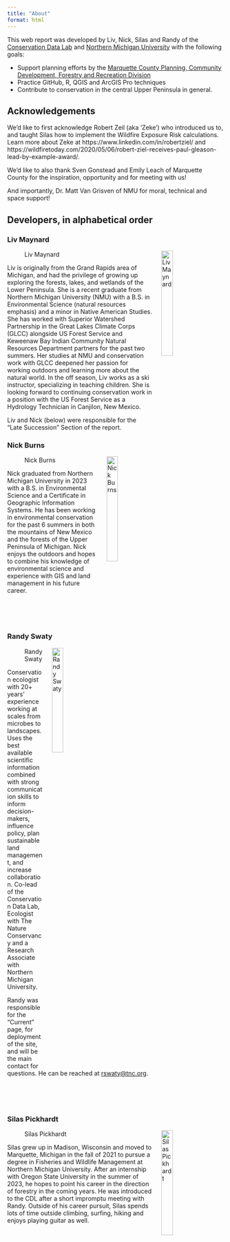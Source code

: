 ```yaml
---
title: "About"
format: html
---
```


This web report was developed by Liv, Nick, Silas and Randy of the [Conservation Data Lab](https://conservationdatalab.org/) and [Northern Michigan University](https://nmu.edu/) with the following goals:

* Support planning efforts by the [Marquette County Planning, Community Development, Forestry and Recreation Division](https://www.co.marquette.mi.us/departments/planning/index.php) 
* Practice GitHub, R, QGIS and ArcGIS Pro techniques
* Contribute to conservation in the central Upper Peninsula in general.

## Acknowledgements

We'd like to first acknowledge Robert Zeil (aka 'Zeke') who introduced us to, and taught Silas how to implement the Wildfire Exposure Risk calculations.  Learn more about Zeke at https://www.linkedin.com/in/robertziel/ and https://wildfiretoday.com/2020/05/06/robert-ziel-receives-paul-gleason-lead-by-example-award/.

We'd like to also thank Sven Gonstead and Emily Leach of Marquette County for the inspiration, opportunity and for meeting with us!

And importantly, Dr. Matt Van Grisven of NMU for moral, technical and space support!

## Developers, in alphabetical order

### Liv Maynard

![Liv Maynard](images/liv.jpg){style="float:right; margin-left: 5%; fig-align:right; width:25%;" }

Liv is originally from the Grand Rapids area of Michigan, and had the privilege of growing up exploring the forests, lakes, and wetlands of the Lower Peninsula. She is a recent graduate from Northern Michigan University (NMU) with a B.S. in Environmental Science (natural resources emphasis) and a minor in Native American Studies. She has worked with Superior Watershed Partnership in the Great Lakes Climate Corps (GLCC) alongside US Forest Service and Keweenaw Bay Indian Community Natural Resources Department partners for the past two summers. Her studies at NMU and conservation work with GLCC deepened her passion for working outdoors and learning more about the natural world. In the off season, Liv works as a ski instructor, specializing in teaching children. She is looking forward to continuing conservation work in a position with the US Forest Service as a Hydrology Technician in Canjilon, New Mexico. 

Liv and Nick (below) were responsible for the "Late Succession" Section of the report. 

### Nick Burns

![Nick Burns](images/nick.jpg){style="float:right; margin-left: 5%; fig-align:right; width:25%;" }

Nick graduated from Northern Michigan University in 2023 with a B.S. in Environmental Science and a Certificate in Geographic Information Systems. He has been working in environmental conservation for the past 6 summers in both the mountains of New Mexico and the forests of the Upper Peninsula of Michigan. Nick enjoys the outdoors and hopes to combine his knowledge of environmental science and experience with GIS and land management in his future career. 

<br>
<br>
<br>

### Randy Swaty

![Randy Swaty](images/randy.JPEG){style="float:right; margin-left: 5%; fig-align:right; width:25%;" }

Conservation ecologist with 20+ years’ experience working at scales from microbes to landscapes.  Uses the best available scientific information combined with strong communication skills to inform decision-makers, influence policy, plan sustainable land management, and increase collaboration.  Co-lead of the Conservation Data Lab, Ecologist with The Nature Conservancy and a Research Associate with Northern Michigan University. 

Randy was responsible for the "Current" page, for deployment of the site, and will be the main contact for questions.  He can be reached at [rswaty@tnc.org](mailto:rswaty@tnc.org){target="blank"}.

<br>
<br>
<br>

### Silas Pickhardt

![Silas Pickhardt](images/silas.jpg){style="float:right; margin-left: 5%; fig-align:right; width:25%;" }

Silas grew up in Madison, Wisconsin and moved to Marquette, Michigan in the fall of 2021 to pursue a degree in Fisheries and Wildlife Management at Northern Michigan University. After an internship with Oregon State University in the summer of 2023, he hopes to point his career in the direction of forestry in the coming years. He was introduced to the CDL after a short impromptu meeting with Randy. Outside of his career pursuit, Silas spends lots of time outside climbing, surfing, hiking and enjoys playing guitar as well. 


